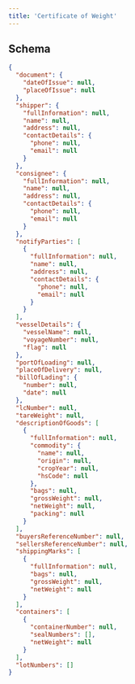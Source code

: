 ---
title: 'Certificate of Weight'
---

## Schema
```json
{
  "document": {
    "dateOfIssue": null,
    "placeOfIssue": null
  },
  "shipper": {
    "fullInformation": null,
    "name": null,
    "address": null,
    "contactDetails": {
      "phone": null,
      "email": null
    }
  },
  "consignee": {
    "fullInformation": null,
    "name": null,
    "address": null,
    "contactDetails": {
      "phone": null,
      "email": null
    }
  },
  "notifyParties": [
    {
      "fullInformation": null,
      "name": null,
      "address": null,
      "contactDetails": {
        "phone": null,
        "email": null
      }
    }
  ],
  "vesselDetails": {
    "vesselName": null,
    "voyageNumber": null,
    "flag": null
  },
  "portOfLoading": null,
  "placeOfDelivery": null,
  "billOfLading": {
    "number": null,
    "date": null
  },
  "lcNumber": null,
  "tareWeight": null,
  "descriptionOfGoods": [
    {
      "fullInformation": null,
      "commodity": {
        "name": null,
        "origin": null,
        "cropYear": null,
        "hsCode": null
      },
      "bags": null,
      "grossWeight": null,
      "netWeight": null,
      "packing": null
    }
  ],
  "buyersReferenceNumber": null,
  "sellersReferenceNumber": null,
  "shippingMarks": [
    {
      "fullInformation": null,
      "bags": null,
      "grossWeight": null,
      "netWeight": null
    }
  ],
  "containers": [
    {
      "containerNumber": null,
      "sealNumbers": [],
      "netWeight": null
    }
  ],
  "lotNumbers": []
}
```
